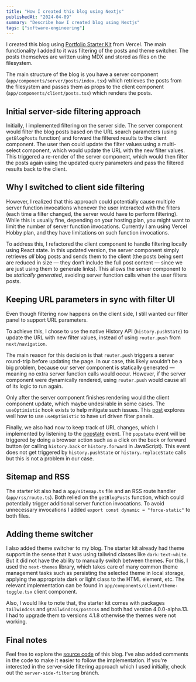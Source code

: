 ```yaml
---
title: "How I created this blog using Nextjs"
publishedAt: "2024-04-09"
summary: "Describe how I created blog using Nextjs"
tags: ["software-engineering"]
---
```


I created this blog using [Portfolio Starter Kit](https://vercel.com/templates/next.js/portfolio-starter-kit) from Vercel.
The main functionality I added to it was filtering of the posts and theme
switcher. The posts themselves are written using MDX and stored as files on the filesystem.

The main structure of the blog is you have a server component
(`app/components/server/posts/index.tsx`) which retrieves the posts from the filesystem and
passes them as props to the client component
(`app/components/client/posts.tsx`) which renders the posts.

## Initial server-side filtering approach

Initially, I implemented filtering on the server side. The server
component would filter the blog posts based on the URL search parameters (using `getBlogPosts` function)
and forward the filtered results to the client component. The user then could
update the filter values using a multi-select component, which would
update the URL with the new filter values. This triggered a re-render of
the server component, which would then filter the posts again using the
updated query parameters and pass the filtered results back to the client.

## Why I switched to client side filtering

However, I realized that this approach could potentially cause multiple server
function invocations whenever the user interacted with the filters (each
time a filter changed, the server would have to perform filtering).
While this is usually fine, depending on your hosting plan, you might
want to limit the number of server function invocations.
Currently I am using Vercel Hobby plan, and they have limitations on such
function invocations.

To address this, I refactored the client component to handle filtering
locally using React state. In this updated version, the server component
simply retrieves _all_ blog posts and sends them to the client (the posts
being sent are reduced in size — they don’t include the full post
content — since we are just using them to generate links). This allows
the server component to be _statically generated_, avoiding server
function calls when the user filters posts.

## Keeping URL parameters in sync with filter UI

Even though filtering now happens on the client side, I still wanted our filter
panel to support URL parameters.

To achieve this, I chose to use the native History API (`history.pushState`) to update the URL with new filter values, instead of using `router.push` from `next/navigation`.

The main reason for this decision is that `router.push` triggers a server round-trip before updating the page. In our case, this likely wouldn’t be a big problem,
because our server component is statically generated — meaning no extra server function calls would occur. However, if the server component were dynamically rendered,
using `router.push` would cause all of its logic to run again.

Only after the server component finishes rendering would the client component update, which maybe undesirable in some cases.
The `useOptimistic` hook exists to help mitigate such issues. This [post](https://buildui.com/posts/instant-search-params-with-react-server-components) explores well how
to use `useOptimistic` to have url driven filter panels.

Finally, we also had now to keep track of URL changes, which I implemented by listening to the [popstate](https://developer.mozilla.org/en-US/docs/Web/API/Window/popstate_event) event.
The `popstate` event will be triggered by doing a browser action such as a click on the back or forward button (or calling `history.back` or `history.forward` in JavaScript).
This event does not get triggered by `history.pushState` or `history.replaceState` calls but this is not a problem in our case.

## Sitemap and RSS

The starter kit also had a `app/sitemap.ts` file and an RSS route handler (`app/rss/route.ts`).
Both relied on the `getBlogPosts` function, which could potentially trigger additional server
function invocations. To avoid unnecessary invocations I added `export const dynamic = "force-static"` to both files.

## Adding theme switcher

I also added theme switcher to my blog. The starter kit already had
theme support in the sense that it was using tailwind classes like
`dark:text-white`. But it did not have the ability to manually switch
between themes. For this, I used the `next-themes` library, which takes
care of many common theme management tasks such as persisting the
selected theme in local storage, applying the appropriate dark or light
class to the HTML element, etc. The relevant implementation can be found
in `app/components/client/theme-toggle.tsx` client component.

Also, I would like to note that, the starter kit comes with packages
`tailwindcss` and `@tailwindcss/postcss` and both had version 4.0.0-alpha.13. I
had to upgrade them to versions 4.1.8 otherwise the themes were not
working.

## Final notes

Feel free to explore the [source code](https://github.com/gmoniava/personal-site) of this blog. I’ve also added
comments in the code to make it easier to follow the implementation. If
you're interested in the server-side filtering approach which I used initially, check out the
`server-side-filtering` branch.
